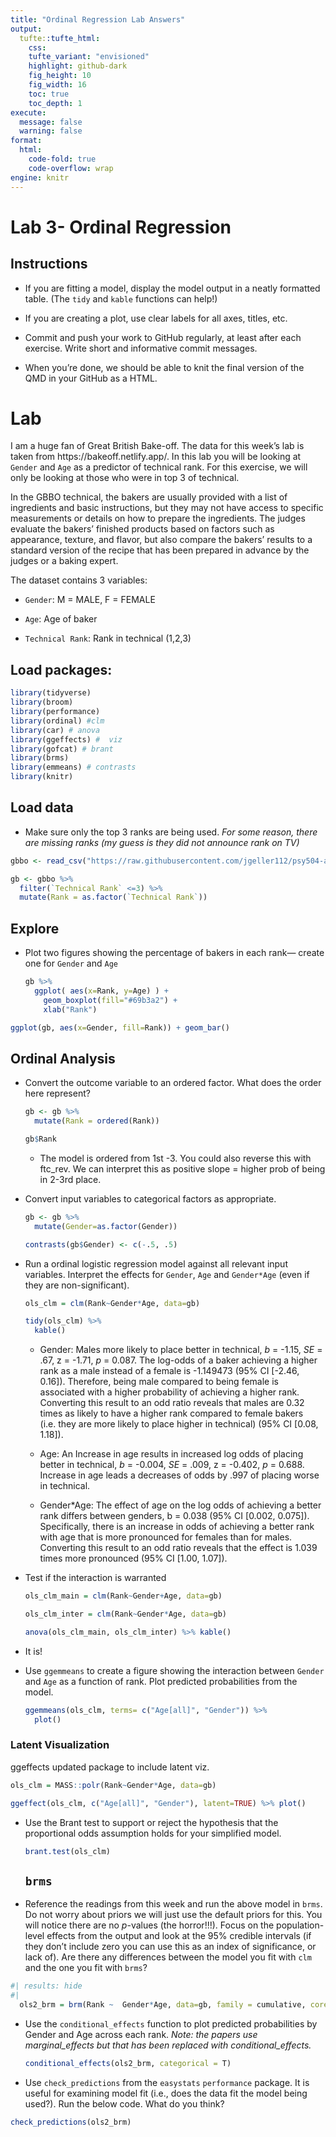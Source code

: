 ```yaml
---
title: "Ordinal Regression Lab Answers"
output: 
  tufte::tufte_html:
    css: 
    tufte_variant: "envisioned"
    highlight: github-dark
    fig_height: 10
    fig_width: 16
    toc: true
    toc_depth: 1
execute: 
  message: false
  warning: false
format: 
  html:
    code-fold: true
    code-overflow: wrap
engine: knitr
---
```


# Lab 3- Ordinal Regression

## Instructions

-   If you are fitting a model, display the model output in a neatly formatted table. (The `tidy` and `kable` functions can help!)

-   If you are creating a plot, use clear labels for all axes, titles, etc.

-   Commit and push your work to GitHub regularly, at least after each exercise. Write short and informative commit messages.

-   When you're done, we should be able to knit the final version of the QMD in your GitHub as a HTML.

# Lab

I am a huge fan of Great British Bake-off. The data for this week's lab is taken from https://bakeoff.netlify.app/. In this lab you will be looking at `Gender` and `Age` as a predictor of technical rank. For this exercise, we will only be looking at those who were in top 3 of technical.

In the GBBO technical, the bakers are usually provided with a list of ingredients and basic instructions, but they may not have access to specific measurements or details on how to prepare the ingredients. The judges evaluate the bakers' finished products based on factors such as appearance, texture, and flavor, but also compare the bakers' results to a standard version of the recipe that has been prepared in advance by the judges or a baking expert.

The dataset contains 3 variables:

-   `Gender`: M = MALE, F = FEMALE

-   `Age`: Age of baker

-   `Technical Rank`: Rank in technical (1,2,3)

## Load packages:

```r
library(tidyverse)
library(broom)
library(performance)
library(ordinal) #clm
library(car) # anova
library(ggeffects) #  viz
library(gofcat) # brant
library(brms)
library(emmeans) # contrasts
library(knitr)

```

## Load data

-   Make sure only the top 3 ranks are being used. *For some reason, there are missing ranks (my guess is they did not announce rank on TV)*

```r

gbbo <- read_csv("https://raw.githubusercontent.com/jgeller112/psy504-advanced-stats/main/slides/Ordinal_Regression/data/GBBO.csv")

gb <- gbbo %>%
  filter(`Technical Rank` <=3) %>%
  mutate(Rank = as.factor(`Technical Rank`))


```

## Explore

-   Plot two figures showing the percentage of bakers in each rank--- create one for `Gender` and `Age`

    ```r

    gb %>% 
      ggplot( aes(x=Rank, y=Age) ) +
        geom_boxplot(fill="#69b3a2") +
        xlab("Rank")
    ```

```r
ggplot(gb, aes(x=Gender, fill=Rank)) + geom_bar() 
```

## Ordinal Analysis

-   Convert the outcome variable to an ordered factor. What does the order here represent?

    ```r

    gb <- gb %>%
      mutate(Rank = ordered(Rank))

    gb$Rank

    ```

    -   The model is ordered from 1st -3. You could also reverse this with ftc_rev. We can interpret this as positive slope = higher prob of being in 2-3rd place.

-   Convert input variables to categorical factors as appropriate.

    ```r
    gb <- gb %>%
      mutate(Gender=as.factor(Gender))

    contrasts(gb$Gender) <- c(-.5, .5)
    ```

-   Run a ordinal logistic regression model against all relevant input variables. Interpret the effects for `Gender`, `Age` and `Gender*Age` (even if they are non-significant).

    ```r
    ols_clm = clm(Rank~Gender*Age, data=gb)

    tidy(ols_clm) %>%
      kable()
    ```

    ::: callout-note
    -   Gender: Males more likely to place better in technical, *b* = -1.15, *SE* = .67, z = -1.71, *p* = 0.087. The log-odds of a baker achieving a higher rank as a male instead of a female is -1.149473 (95% CI \[-2.46, 0.16\]). Therefore, being male compared to being female is associated with a higher probability of achieving a higher rank. Converting this result to an odd ratio reveals that males are 0.32 times as likely to have a higher rank compared to female bakers (i.e. they are more likely to place higher in technical) (95% CI \[0.08, 1.18\]).

    -   Age: An Increase in age results in increased log odds of placing better in technical, *b* = -0.004, *SE* = .009, z = -0.402, *p* = 0.688. Increase in age leads a decreases of odds by .997 of placing worse in technical.

    -   Gender\*Age: The effect of age on the log odds of achieving a better rank differs between genders, b = 0.038 (95% CI \[0.002, 0.075\]). Specifically, there is an increase in odds of achieving a better rank with age that is more pronounced for females than for males. Converting this result to an odd ratio reveals that the effect is 1.039 times more pronounced (95% CI \[1.00, 1.07\]).
    :::

-   Test if the interaction is warranted

    ```r

    ols_clm_main = clm(Rank~Gender+Age, data=gb)

    ols_clm_inter = clm(Rank~Gender*Age, data=gb)

    anova(ols_clm_main, ols_clm_inter) %>% kable()

    ```

-   It is!

-   Use `ggemmeans` to create a figure showing the interaction between `Gender` and `Age` as a function of rank. Plot predicted probabilities from the model.

    ```r

    ggemmeans(ols_clm, terms= c("Age[all]", "Gender")) %>%
      plot()

    ```

### Latent Visualization

::: callout-note
ggeffects updated package to include latent viz.
:::

```r

ols_clm = MASS::polr(Rank~Gender*Age, data=gb)

ggeffect(ols_clm, c("Age[all]", "Gender"), latent=TRUE) %>% plot()

```

-   Use the Brant test to support or reject the hypothesis that the proportional odds assumption holds for your simplified model.

    ```r

    brant.test(ols_clm)

    ```

    ## `brms`

-   Reference the readings from this week and run the above model in `brms`. Do not worry about priors we will just use the default priors for this. You will notice there are no *p*-values (the horror!!!). Focus on the population-level effects from the output and look at the 95% credible intervals (if they don't include zero you can use this as an index of significance, or lack of). Are there any differences between the model you fit with `clm` and the one you fit with `brms`?

```r
#| results: hide
#| 
  ols2_brm = brm(Rank ~  Gender*Age, data=gb, family = cumulative, cores = 4,chains = 4)
```

-   Use the `conditional_effects` function to plot predicted probabilities by Gender and Age across each rank. *Note: the papers use marginal_effects but that has been replaced with conditional_effects.*

    ```r
    conditional_effects(ols2_brm, categorical = T)
    ```

-   Use `check_predictions` from the `easystats` `performance` package. It is useful for examining model fit (i.e., does the data fit the model being used?). Run the below code. What do you think?

```r
check_predictions(ols2_brm)
```

